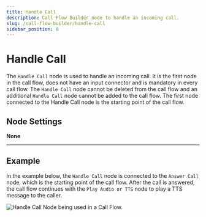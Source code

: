 ---
title: Handle Call
description: Call Flow Builder node to handle an incoming call.
slug: /call-flow-builder/handle-call
sidebar_position: 0
---


# Handle Call

The `Handle Call` node is used to handle an incoming call.
It is the first node in the call flow, does not have an input connector and is mandatory in every call flow.
The `Handle Call` node cannot be deleted from the call flow and an additional `Handle Call` node cannot be added to the call flow.
The first node connected to the Handle Call node is the starting point of the call flow.

## **Node Settings**

**None**

---

## **Example**

In the example below, the `Handle Call` node is connected to the `Answer Call` node, which is the starting point of the call flow.
After the call is answered, the call flow continues with the `Play Audio or TTS` node to play a TTS message to the caller.

<Frame caption="Handle Call Node being used in a Call Flow">

![Handle Call Node being used in a Call Flow.](@image/call-flow/nodes/handle_call.webp)

</Frame>
